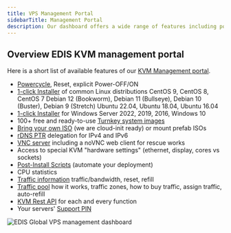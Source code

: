 ```yaml
---
title: VPS Management Portal
sidebarTitle: Management Portal
description: Our dashboard offers a wide range of features including powercycling, autoinstallers, BYO .iso, rDNS, VNC/noVNC, Turnkey images, post-install scripts, traffic pool, statistics, ...
---
```


## **Overview EDIS KVM management portal**

Here is a short list of available features of our <a href="https://manage.edisglobal.com/clientarea.php" target="_blank">KVM Management portal</a>.

- [Powercycle](./power-cycle-or-reboot-a-vps), Reset, explicit Power-OFF/ON
- [1-click Installer](./autoinstall-reinstall-install-vps-linux-windows)
  of common Linux distributions CentOS 9, CentOS 8, CentOS 7 Debian 12 (Bookworm),
  Debian 11 (Bullseye), Debian 10 (Buster), Debian 9 (Stretch) Ubuntu 22.04, Ubuntu
  18.04, Ubuntu 16.04
- [1-click Installer](./autoinstall-reinstall-install-vps-linux-windows) for Windows Server 2022, 2019, 2016, Windows 10
- 100+ free and ready-to-use [Turnkey system images](./autoinstall-reinstall-install-vps-linux-windows)
- [Bring your own ISO](./bring-your-own-iso) (we are cloud-init ready) or mount prefab ISOs
- [rDNS PTR](../faq/ip-addresses/setting-up-reverse-pointers) delegation for IPv4 and IPv6
- [VNC server](./enable-vnc-server) including a noVNC web client for rescue works
- Access to special KVM "hardware settings" (ethernet, display, cores vs sockets)
- [Post-Install Scripts](./post-install-scripts) (automate your deployment)
- CPU statistics
- [Traffic information](../faq/traffic-bandwidth/traffic-stats-refill-explained) traffic/bandwidth, reset, refill
- [Traffic pool](../faq/traffic-bandwidth/traffic-pool-global-and-premium-traffic-zone) how it works, traffic zones, how to buy traffic, assign traffic, auto-refill
- [KVM Rest API](../api-reference2/) for each and every function
- Your servers' [Support PIN](./your-support-pin)

![EDIS Global VPS management dashboard](/assets/JHn_7S09-RiwMFdxk_6kL_edis-kvm-management-panel-da426c30c2.png "EDIS Global VPS management dashboard")
